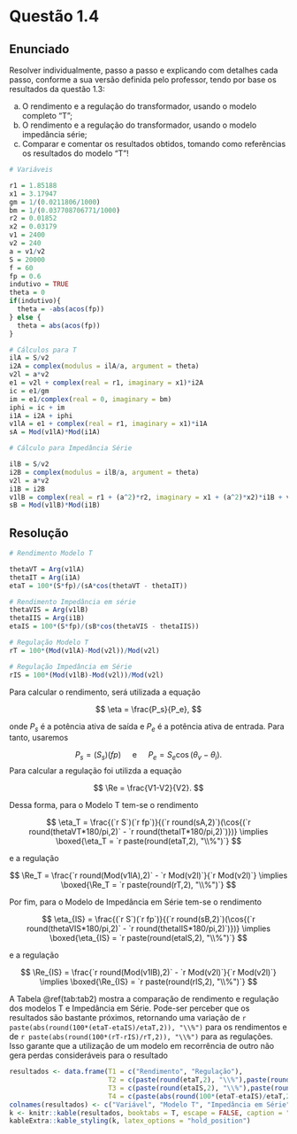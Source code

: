 <!-- Criado por Djonathan Quadras -->

# Questão 1.4 {-}

## Enunciado {-}

Resolver individualmente, passo a passo e explicando com detalhes cada passo, conforme a sua versão definida pelo professor, tendo por base os resultados da questão 1.3:

a. O rendimento e a regulação do transformador, usando o modelo completo "T";
b. O rendimento e a regulação do transformador, usando o modelo impedância série;
c. Comparar e comentar os resultados obtidos, tomando como referências os resultados do modelo "T"!

```r

# Variáveis   

r1 = 1.85188
x1 = 3.17947
gm = 1/(0.0211806/1000)
bm = 1/(0.037708706771/1000)
r2 = 0.01852
x2 = 0.03179
v1 = 2400
v2 = 240
a = v1/v2
S = 20000
f = 60
fp = 0.6
indutivo = TRUE
theta = 0
if(indutivo){
  theta = -abs(acos(fp))
} else {
  theta = abs(acos(fp))
}

# Cálculos para T
ilA = S/v2
i2A = complex(modulus = ilA/a, argument = theta)
v2l = a*v2
e1 = v2l + complex(real = r1, imaginary = x1)*i2A
ic = e1/gm
im = e1/complex(real = 0, imaginary = bm)
iphi = ic + im
i1A = i2A + iphi
v1lA = e1 + complex(real = r1, imaginary = x1)*i1A
sA = Mod(v1lA)*Mod(i1A)

# Cálculo para Impedância Série

ilB = S/v2
i2B = complex(modulus = ilB/a, argument = theta)
v2l = a*v2
i1B = i2B 
v1lB = complex(real = r1 + (a^2)*r2, imaginary = x1 + (a^2)*x2)*i1B + v2l
sB = Mod(v1lB)*Mod(i1B)
```

## Resolução {-}

```r
# Rendimento Modelo T

thetaVT = Arg(v1lA)
thetaIT = Arg(i1A)
etaT = 100*(S*fp)/(sA*cos(thetaVT - thetaIT))

# Rendimento Impedância em série
thetaVIS = Arg(v1lB)
thetaIIS = Arg(i1B)
etaIS = 100*(S*fp)/(sB*cos(thetaVIS - thetaIIS))

# Regulação Modelo T
rT = 100*(Mod(v1lA)-Mod(v2l))/Mod(v2l)

# Regulação Impedância em Série
rIS = 100*(Mod(v1lB)-Mod(v2l))/Mod(v2l)
```

Para calcular o rendimento, será utilizada a equação

$$
\eta = \frac{P_s}{P_e},
$$

onde $P_s$ é a potência ativa de saída e $P_e$ é a potência ativa de entrada. Para tanto, usaremos

$$
P_s = (S_s)(fp) \quad \text{ e } \quad P_e = S_e\cos{(\theta_v-\theta_i)}.
$$
Para calcular a regulação foi utilizda a equação

$$
\Re = \frac{V1-V2}{V2}.
$$

Dessa forma, para o Modelo T tem-se o rendimento

$$
\eta_T = \frac{(`r S`)(`r fp`)}{(`r round(sA,2)`)(\cos{(`r round(thetaVT*180/pi,2)` - `r round(thetaIT*180/pi,2)`)})} \implies \boxed{\eta_T = `r paste(round(etaT,2), "\\%")`}
$$

e a regulação

$$
\Re_T = \frac{`r round(Mod(v1lA),2)` - `r Mod(v2l)`}{`r Mod(v2l)`} \implies \boxed{\Re_T = `r paste(round(rT,2), "\\%")`}
$$

Por fim, para o Modelo de Impedância em Série tem-se o rendimento

$$
\eta_{IS} = \frac{(`r S`)(`r fp`)}{(`r round(sB,2)`)(\cos{(`r round(thetaVIS*180/pi,2)` - `r round(thetaIIS*180/pi,2)`)})} \implies \boxed{\eta_{IS} = `r paste(round(etaIS,2), "\\%")`}
$$

e a regulação

$$
\Re_{IS} = \frac{`r round(Mod(v1lB),2)` - `r Mod(v2l)`}{`r Mod(v2l)`} \implies \boxed{\Re_{IS} = `r paste(round(rIS,2), "\\%")`}
$$

A Tabela \@ref(tab:tab2) mostra a comparação de rendimento e regulação dos modelos T e Impedância em Série. Pode-ser perceber que os resultados são bastante próximos, retornando uma variação de `r paste(abs(round(100*(etaT-etaIS)/etaT,2)), "\\%")` para os rendimentos e de `r paste(abs(round(100*(rT-rIS)/rT,2)), "\\%")` para as regulações. Isso garante que a utilização de um modelo em recorrência de outro não gera perdas consideráveis para o resultado

```r
resultados <- data.frame(T1 = c("Rendimento", "Regulação"),
                         T2 = c(paste(round(etaT,2), "\\%"),paste(round(rT,2), "\\%")),
                         T3 = c(paste(round(etaIS,2), "\\%"),paste(round(rIS,2), "\\%")),
                         T4 = c(paste(abs(round(100*(etaT-etaIS)/etaT,2)), "\\%"),paste(abs(round(100*(rT-rIS)/rT,2)), "\\%")))
colnames(resultados) <- c("Variável", "Modelo T", "Impedância em Série", "Variação (\\%)")
k <- knitr::kable(resultados, booktabs = T, escape = FALSE, caption = "Comparação entre os modelos")
kableExtra::kable_styling(k, latex_options = "hold_position")
```